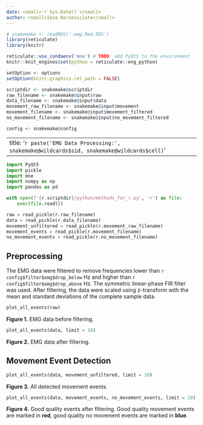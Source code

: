 ```yaml
---
date: <small>`r Sys.Date()`</small>
author: <small>Ieva Kerseviciute</small>
---
```


```r
# snakemake <- readRDS('.emg.Rmd.RDS')
library(reticulate)
library(knitr)

reticulate::use_condaenv('mne') # TODO: add PyQt5 to the environment
knitr::knit_engines$set(python = reticulate::eng_python)

setOption <- options
setOption(knitr.graphics.rel_path = FALSE)

scriptdir <- snakemake@scriptdir
raw_filename <- snakemake@input$raw
data_filename <- snakemake@input$data
movement_raw_filename <- snakemake@input$movement
movement_filename <- snakemake@input$movement_filtered
no_movement_filename <- snakemake@input$no_movement_filtered

config <- snakemake@config
```

---
title: '`r paste('EMG Data Processing:', snakemake@wildcards$sid, snakemake@wildcards$cell)`'
---

```python
import PyQt5
import pickle
import mne
import numpy as np
import pandas as pd

with open(f'{r.scriptdir}/python/methods_for_r.py', 'r') as file:
    exec(file.read())

raw = read_pickle(r.raw_filename)
data = read_pickle(r.data_filename)
movement_unfiltered = read_pickle(r.movement_raw_filename)
movement_events = read_pickle(r.movement_filename)
no_movement_events = read_pickle(r.no_movement_filename)
```

## Preprocessing

The EMG data were filtered to remove frequencies lower than `r config$filter$emg$drop_below` Hz
and higher than `r config$filter$emg$drop_above` Hz. The symmetric linear-phase FIR filter was used.
After filtering, the data were scaled using z-transform with the mean and standard deviations of the
complete sample data.

```python
plot_all_events(raw)
```

**Figure 1.** EMG data before filtering.

```python
plot_all_events(data, limit = 10)
```

**Figure 2.** EMG data after filtering.

## Movement Event Detection

```python
plot_all_events(data, movement_unfiltered, limit = 10)
```

**Figure 3.** All detected movement events.

```python
plot_all_events(data, movement_events, no_movement_events, limit = 10)
```

**Figure 4.** Good quality events after filtering. Good quality movement events are marked in **red**, good quality
no movement events are marked in **blue**.
